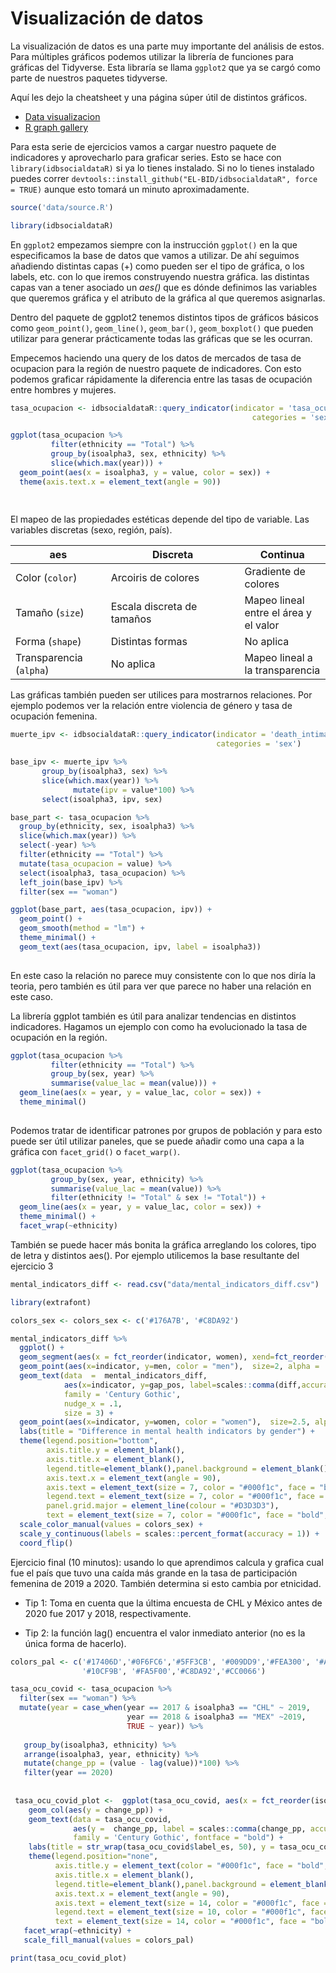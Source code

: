 # Visualización de datos

La visualización de datos es una parte muy importante del análisis de estos. 
Para múltiples gráficos podemos utilizar la librería de funciones para gráficas del Tidyverse. 
Esta libraría se llama `ggplot2` que ya se cargó como parte de nuestros paquetes tidyverse.

Aquí les dejo la cheatsheet y una página súper útil de distintos gráficos.

* [Data visualizacion](https://raw.githubusercontent.com/rstudio/cheatsheets/main/data-visualization.pdf)
* [R graph gallery](https://r-graph-gallery.com/)

Para esta serie de ejercicios vamos a cargar nuestro paquete de indicadores y aprovecharlo para graficar series. Esto se hace con `library(idbsocialdataR)` si ya lo tienes instalado. 
Si no lo tienes instalado puedes correr `devtools::install_github("EL-BID/idbsocialdataR", force = TRUE)` aunque esto tomará un minuto aproximadamente.

```r

source('data/source.R')

```

```r

library(idbsocialdataR)

```

En `ggplot2` empezamos siempre con la instrucción `ggplot()` en la que especificamos la base de datos que vamos a utilizar. De ahí seguimos añadiendo distintas capas (+) como pueden ser el tipo de gráfica, o los labels, etc. con lo que iremos construyendo nuestra gráfica. las distintas capas van a tener asociado un *aes()* que es dónde definimos las variables que queremos gráfica y el atributo de la gráfica al que queremos asignarlas.


Dentro del paquete de ggplot2 tenemos distintos tipos de gráficos básicos como `geom_point()`, `geom_line()`, `geom_bar()`, `geom_boxplot()` que pueden utilizar para generar prácticamente todas las gráficas que se les ocurran. 

Empecemos haciendo una query de los datos de mercados de tasa de ocupacion para la región de nuestro paquete de indicadores. Con esto podemos graficar rápidamente la diferencia entre las tasas de ocupación entre hombres y mujeres.

```r

tasa_ocupacion <- idbsocialdataR::query_indicator(indicator = 'tasa_ocupacion', 
                                                      categories = 'sex,ethnicity')

```

```r

ggplot(tasa_ocupacion %>% 
         filter(ethnicity == "Total") %>%
         group_by(isoalpha3, sex, ethnicity) %>% 
         slice(which.max(year))) +
  geom_point(aes(x = isoalpha3, y = value, color = sex)) +
  theme(axis.text.x = element_text(angle = 90))
  
  
```

El mapeo de las propiedades estéticas depende del tipo de variable. Las variables discretas (sexo, región, 
país). 


aes       |Discreta      |Continua  
----------|--------------|---------
Color (`color`)|Arcoiris de colores         |Gradiente de colores  
Tamaño (`size`)  |Escala discreta de tamaños  |Mapeo lineal entre el área y el valor  
Forma (`shape`)    |Distintas formas            |No aplica
Transparencia (`alpha`) | No aplica | Mapeo lineal a la transparencia   

Las gráficas también pueden ser utilices para mostrarnos relaciones. Por ejemplo podemos ver la relación entre violencia de género y tasa de ocupación femenina. 

```r

muerte_ipv <- idbsocialdataR::query_indicator(indicator = 'death_intimate_partne_per', 
                                              categories = 'sex') 
```

```r

base_ipv <- muerte_ipv %>% 
       group_by(isoalpha3, sex) %>% 
       slice(which.max(year)) %>% 
              mutate(ipv = value*100) %>% 
       select(isoalpha3, ipv, sex)

base_part <- tasa_ocupacion %>%
  group_by(ethnicity, sex, isoalpha3) %>% 
  slice(which.max(year)) %>% 
  select(-year) %>% 
  filter(ethnicity == "Total") %>% 
  mutate(tasa_ocupacion = value) %>% 
  select(isoalpha3, tasa_ocupacion) %>% 
  left_join(base_ipv) %>% 
  filter(sex == "woman")

ggplot(base_part, aes(tasa_ocupacion, ipv)) +
  geom_point() +
  geom_smooth(method = "lm") +
  theme_minimal() +
  geom_text(aes(tasa_ocupacion, ipv, label = isoalpha3))
  

```

En este caso la relación no parece muy consistente con lo que nos diría la teoria, pero también es útil para ver que parece no haber una relación en este caso.

La librería ggplot también es útil para analizar tendencias en distintos indicadores. Hagamos un ejemplo con como ha evolucionado la tasa de ocupación en la región. 


```r

ggplot(tasa_ocupacion %>% 
         filter(ethnicity == "Total") %>% 
         group_by(sex, year) %>% 
         summarise(value_lac = mean(value))) +
  geom_line(aes(x = year, y = value_lac, color = sex)) +
  theme_minimal()
  

```

Podemos tratar de identificar patrones por grupos de población y para esto puede ser útil utilizar paneles, que se puede añadir como una capa a la gráfica con `facet_grid()` o `facet_warp()`. 

```r

ggplot(tasa_ocupacion %>% 
         group_by(sex, year, ethnicity) %>% 
         summarise(value_lac = mean(value)) %>% 
         filter(ethnicity != "Total" & sex != "Total")) +
  geom_line(aes(x = year, y = value_lac, color = sex)) +
  theme_minimal() +
  facet_wrap(~ethnicity) 

```

También se puede hacer más bonita la gráfica arreglando los colores, tipo de letra y distintos aes(). Por ejemplo utilicemos la base resultante del ejercicio 3 

```r

mental_indicators_diff <- read.csv("data/mental_indicators_diff.csv")

```


```r
library(extrafont)

colors_sex <- colors_sex <- c('#176A7B', '#C8DA92')

mental_indicators_diff %>% 
  ggplot() + 
  geom_segment(aes(x = fct_reorder(indicator, women), xend=fct_reorder(indicator, women), y=men, yend = women), color = "dark grey") +
  geom_point(aes(x=indicator, y=men, color = "men"),  size=2, alpha = .8) +
  geom_text(data  =  mental_indicators_diff,
            aes(x=indicator, y=gap_pos, label=scales::comma(diff,accuracy = .1)),
            family = 'Century Gothic',
            nudge_x = .1,
            size = 3) +
  geom_point(aes(x=indicator, y=women, color = "women"),  size=2.5, alpha = .8) +
  labs(title = "Difference in mental health indicators by gender") +
  theme(legend.position="bottom", 
        axis.title.y = element_blank(),
        axis.title.x = element_blank(), 
        legend.title=element_blank(),panel.background = element_blank(),
        axis.text.x = element_text(angle = 90),
        axis.text = element_text(size = 7, color = "#000f1c", face = "bold", family = 'Century Gothic'),
        legend.text = element_text(size = 7, color = "#000f1c", face = "bold", family = 'Century Gothic'),
        panel.grid.major = element_line(colour = "#D3D3D3"),
        text = element_text(size = 7, color = "#000f1c", face = "bold", family = 'Century Gothic')) +
  scale_color_manual(values = colors_sex) +
  scale_y_continuous(labels = scales::percent_format(accuracy = 1)) +
  coord_flip()


```

Ejercicio final (10 minutos): usando lo que aprendimos calcula y grafica cual fue el país que tuvo una caída más grande en la tasa de participación femenina de 2019 a 2020. También determina si esto cambia por etnicidad.

* Tip 1: Toma en cuenta que la última encuesta de CHL y México antes de 2020 fue 2017 y 2018, respectivamente. 

* Tip 2: la función lag() encuentra el valor inmediato anterior (no es la única forma de hacerlo). 

```r

colors_pal <- c('#17406D','#0F6FC6','#5FF3CB', '#009DD9','#FEA300', '#A5C249','#176A7B','#0BD0D9',
                '#10CF9B', '#FA5F00','#C8DA92','#CC0066')

tasa_ocu_covid <- tasa_ocupacion %>% 
  filter(sex == "woman") %>% 
  mutate(year = case_when(year == 2017 & isoalpha3 == "CHL" ~ 2019, 
                          year == 2018 & isoalpha3 == "MEX" ~2019, 
                          TRUE ~ year)) %>% 
 
   group_by(isoalpha3, ethnicity) %>% 
   arrange(isoalpha3, year, ethnicity) %>% 
   mutate(change_pp = (value - lag(value))*100) %>% 
   filter(year == 2020) 
    
  
 tasa_ocu_covid_plot <-  ggplot(tasa_ocu_covid, aes(x = fct_reorder(isoalpha3, change_pp),  fill = ethnicity)) +
    geom_col(aes(y = change_pp)) +
    geom_text(data = tasa_ocu_covid,
              aes(y =  change_pp, label = scales::comma(change_pp, accuracy = 0.1)),  
              family = 'Century Gothic', fontface = "bold") +
    labs(title = str_wrap(tasa_ocu_covid$label_es, 50), y = tasa_ocu_covid$valuetype) +
    theme(legend.position="none", 
          axis.title.y = element_text(color = "#000f1c", face = "bold", family = 'Century Gothic'),
          axis.title.x = element_blank(), 
          legend.title=element_blank(),panel.background = element_blank(),
          axis.text.x = element_text(angle = 90),
          axis.text = element_text(size = 14, color = "#000f1c", face = "bold", family = 'Century Gothic'),
          legend.text = element_text(size = 10, color = "#000f1c", face = "bold", family = 'Century Gothic'),
          text = element_text(size = 14, color = "#000f1c", face = "bold", family = 'Century Gothic')) +
   facet_wrap(~ethnicity) +
   scale_fill_manual(values = colors_pal)


```

```r

print(tasa_ocu_covid_plot)

```

